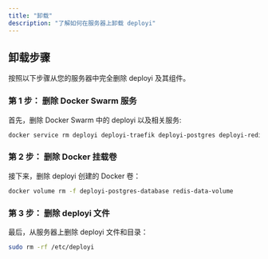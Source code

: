 ```yaml
---
title: "卸载"
description: "了解如何在服务器上卸载 deployi"
---
```


## 卸载步骤

按照以下步骤从您的服务器中完全删除 deployi 及其组件。

### 第 1 步： 删除 Docker Swarm 服务

首先，删除 Docker Swarm 中的 deployi 以及相关服务:

```bash
docker service rm deployi deployi-traefik deployi-postgres deployi-redis
```

### 第 2 步： 删除 Docker 挂载卷

接下来，删除 deployi 创建的 Docker 卷：

```bash
docker volume rm -f deployi-postgres-database redis-data-volume
```

### 第 3 步： 删除 deployi 文件

最后，从服务器上删除 deployi 文件和目录：

```bash
sudo rm -rf /etc/deployi
```
